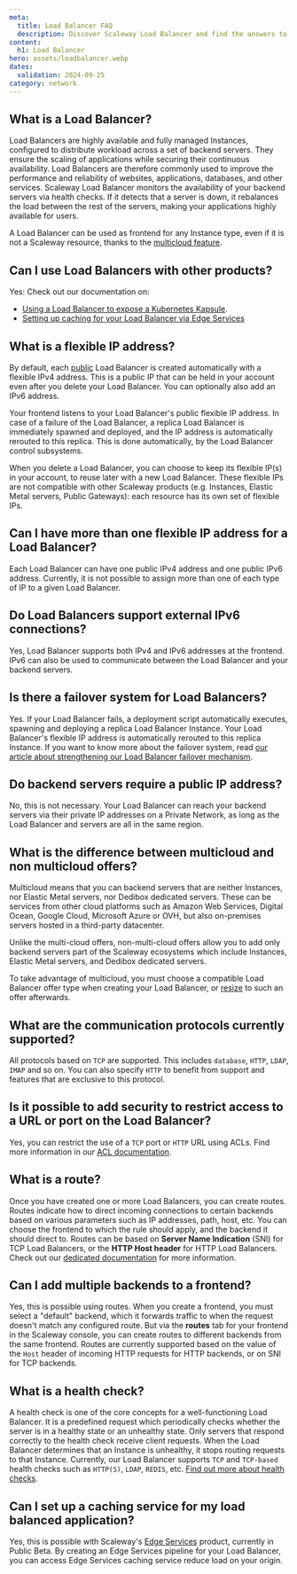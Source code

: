 ```yaml
---
meta:
  title: Load Balancer FAQ
  description: Discover Scaleway Load Balancer and find the answers to all your questions about flexible IP addresses, IPv6, multicloud offers and more. 
content:
  h1: Load Balancer
hero: assets/loadbalancer.webp
dates:
  validation: 2024-09-25
category: network
---
```


## What is a Load Balancer?

Load Balancers are highly available and fully managed Instances, configured to distribute workload across a set of backend servers. They ensure the scaling of applications while securing their continuous availability. Load Balancers are therefore commonly used to improve the performance and reliability of websites, applications, databases, and other services.
Scaleway Load Balancer monitors the availability of your backend servers via health checks. If it detects that a server is down, it rebalances the load between the rest of the servers, making your applications highly available for users.

A Load Balancer can be used as frontend for any Instance type, even if it is not a Scaleway resource, thanks to the [multicloud feature](/faq/loadbalancer/#what-is-the-difference-between-multicloud-and-non-multicloud-offers).

## Can I use Load Balancers with other products? 

Yes: Check out our documentation on:
- [Using a Load Balancer to expose a Kubernetes Kapsule](/containers/kubernetes/reference-content/kubernetes-load-balancer/).
- [Setting up caching for your Load Balancer via Edge Services](/network/edge-services/quickstart/)

## What is a flexible IP address?

By default, each [public](/network/load-balancer/concepts/#accessibility) Load Balancer is created automatically with a flexible IPv4 address. This is a public IP that can be held in your account even after you delete your Load Balancer. You can optionally also add an IPv6 address.

Your frontend listens to your Load Balancer's public flexible IP address. In case of a failure of the Load Balancer, a replica Load Balancer is immediately spawned and deployed, and the IP address is automatically rerouted to this replica. This is done automatically, by the Load Balancer control subsystems.

When you delete a Load Balancer, you can choose to keep its flexible IP(s) in your account, to reuse later with a new Load Balancer. These flexible IPs are not compatible with other Scaleway products (e.g. Instances, Elastic Metal servers, Public Gateways): each resource has its own set of flexible IPs.

## Can I have more than one flexible IP address for a Load Balancer?

Each Load Balancer can have one public IPv4 address and one public IPv6 address. Currently, it is not possible to assign more than one of each type of IP to a given Load Balancer.

## Do Load Balancers support external IPv6 connections?

Yes, Load Balancer supports both IPv4 and IPv6 addresses at the frontend. IPv6 can also be used to communicate between the Load Balancer and your backend servers.

## Is there a failover system for Load Balancers?

Yes. If your Load Balancer fails, a deployment script automatically executes, spawning and deploying a replica Load Balancer Instance. Your Load Balancer's flexible IP address is automatically rerouted to this replica Instance.
If you want to know more about the failover system, read [our article about strengthening our Load Balancer failover mechanism](https://www.scaleway.com/en/blog/strengthening-our-load-balancer-failover-mechanism/).

## Do backend servers require a public IP address?

No, this is not necessary. Your Load Balancer can reach your backend servers via their private IP addresses on a Private Network, as long as the Load Balancer and servers are all in the same region.

## What is the difference between multicloud and non multicloud offers?

Multicloud means that you can backend servers that are neither Instances, nor Elastic Metal servers, nor Dedibox dedicated servers. These can be services from other cloud platforms such as Amazon Web Services, Digital Ocean, Google Cloud, Microsoft Azure or OVH, but also on-premises servers hosted in a third-party datacenter.

Unlike the multi-cloud offers, non-multi-cloud offers allow you to add only backend servers part of the Scaleway ecosystems which include Instances, Elastic Metal servers, and Dedibox dedicated servers.

To take advantage of multicloud, you must choose a compatible Load Balancer offer type when creating your Load Balancer, or [resize](/network/load-balancer/how-to/resize-lb/) to such an offer afterwards.

## What are the communication protocols currently supported?

All protocols based on `TCP` are supported. This includes `database`, `HTTP`, `LDAP`, `IMAP` and so on. You can also specify `HTTP` to benefit from support and features that are exclusive to this protocol.

## Is it possible to add security to restrict access to a URL or port on the Load Balancer?

Yes, you can restrict the use of a `TCP` port or `HTTP` URL using ACLs. Find more information in our [ACL documentation](/network/load-balancer/how-to/create-manage-acls/).

## What is a route?

Once you have created one or more Load Balancers, you can create routes. Routes indicate how to direct incoming connections to certain backends based on various parameters such as IP addresses, path, host, etc. You can choose the frontend to which the rule should apply, and the backend it should direct to. Routes can be based on **Server Name Indication** (SNI) for TCP Load Balancers, or the **HTTP Host header** for HTTP Load Balancers. Check out our [dedicated documentation](/network/load-balancer/how-to/create-manage-routes/) for more information.

## Can I add multiple backends to a frontend?

Yes, this is possible using routes. When you create a frontend, you must select a "default" backend, which it forwards traffic to when the request doesn't match any configured route. But via the **routes** tab for your frontend in the Scaleway console, you can create routes to different backends from the same frontend. Routes are currently supported based on the value of the `Host` header of incoming HTTP requests for HTTP backends, or on SNI for TCP backends.

## What is a health check?

A health check is one of the core concepts for a well-functioning Load Balancer. It is a predefined request which periodically checks whether the server is in a healthy state or an unhealthy state. Only servers that respond correctly to the health check receive client requests. When the Load Balancer determines that an Instance is unhealthy, it stops routing requests to that Instance. Currently, our Load Balancer supports `TCP` and `TCP-based` health checks such as `HTTP(S)`, `LDAP`, `REDIS`, etc. [Find out more about health checks](/network/load-balancer/reference-content/configuring-health-checks/).

## Can I set up a caching service for my load balanced application?

Yes, this is possible with Scaleway's [Edge Services](/network/edge-services/) product, currently in Public Beta. By creating an Edge Services pipeline for your Load Balancer, you can access Edge Services caching service reduce load on your origin. 